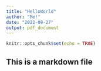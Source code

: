 ```yaml
---
title: "HelloWorld"
author: "Me!"
date: "2022-09-27"
output: pdf_document
---
```


```r
knitr::opts_chunk$set(echo = TRUE)
```

## This is a markdown file


